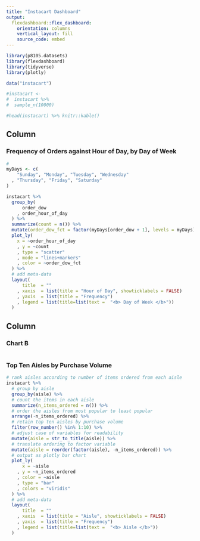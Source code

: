 ```yaml
---
title: "Instacart Dashboard"
output: 
  flexdashboard::flex_dashboard:
    orientation: columns
    vertical_layout: fill
    source_code: embed
---
```


```r
library(p8105.datasets)
library(flexdashboard)
library(tidyverse)
library(plotly)

data("instacart")

#instacart <-
#  instacart %>%
#  sample_n(10000)

#head(instacart) %>% knitr::kable()
```

Column {data-width=650}
-----------------------------------------------------------------------

### Frequency of Orders against Hour of Day, by Day of Week

```r
#
myDays <- c(
    "Sunday", "Monday", "Tuesday", "Wednesday"
  , "Thursday", "Friday", "Saturday"
)

instacart %>%
  group_by(
      order_dow
    , order_hour_of_day
  ) %>%
  summarize(count = n()) %>%
  mutate(order_dow_fct = factor(myDays[order_dow + 1], levels = myDays)) %>%
  plot_ly(
    x = ~order_hour_of_day
    , y = ~count
    , type = "scatter"
    , mode = "lines+markers"
    , color = ~order_dow_fct
  ) %>%
  # add meta-data
  layout(
      title  = ""
    , xaxis  = list(title = "Hour of Day", showticklabels = FALSE)
    , yaxis  = list(title = "Frequency")
    , legend = list(title=list(text =  "<b> Day of Week </b>"))
  )
```

Column {data-width=350}
-----------------------------------------------------------------------

### Chart B

```r

```

### Top Ten Aisles by Purchase Volume

```r
# rank aisles according to number of items ordered from each aisle
instacart %>%
  # group by aisle
  group_by(aisle) %>%
  # count the items in each aisle
  summarize(n_items_ordered = n()) %>%
  # order the aisles from most popular to least popular
  arrange(-n_items_ordered) %>%
  # retain top ten aisles by purchase volume
  filter(row_number() %in% 1:10) %>%
  # adjust case of variables for readability
  mutate(aisle = str_to_title(aisle)) %>%
  # translate ordering to factor variable
  mutate(aisle = reorder(factor(aisle), -n_items_ordered)) %>%
  # output as plotly bar chart
  plot_ly(
      x = ~aisle
    , y = ~n_items_ordered
    , color = ~aisle
    , type = "bar"
    , colors = "viridis"
  ) %>%
  # add meta-data
  layout(
      title  = ""
    , xaxis  = list(title = "Aisle", showticklabels = FALSE)
    , yaxis  = list(title = "Frequency")
    , legend = list(title=list(text =  "<b> Aisle </b>"))
  )
```